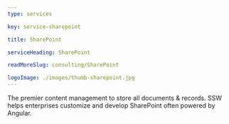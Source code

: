 ```yaml
---
type: services

key: service-sharepoint

title: SharePoint

serviceHeading: SharePoint

readMoreSlug: consulting/SharePoint

logoImage: ./images/thumb-sharepoint.jpg
---
```


The premier content management to store all documents & records. SSW helps enterprises customize and develop SharePoint often powered by Angular.